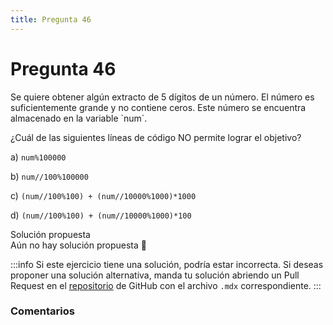 ```yaml
---
title: Pregunta 46
---
```



# Pregunta 46

<div className="exercise">
Se quiere obtener algún extracto de 5 dígitos de un número. El número es suficientemente grande
y no contiene ceros. Este número se encuentra almacenado en la variable `num`.

¿Cuál de las siguientes líneas de código NO permite lograr el objetivo?

a) `num%100000`

b) `num//100%100000`

c) `(num//100%100) + (num//10000%1000)*1000`

d) `(num//100%100) + (num//10000%1000)*100`
</div>

<MDXDetails>
<summary>Solución propuesta</summary>

<div className="exercise">
Aún no hay solución propuesta 🥲
</div>

:::info
Si este ejercicio tiene una solución, podría estar incorrecta. Si deseas proponer una solución alternativa, manda tu solución abriendo
un Pull Request en el [repositorio](https://github.com/crow-rojas/apuntes-fundamentals/pulls) de GitHub con el archivo
`.mdx` correspondiente.
:::

</MDXDetails>

### Comentarios

<Disqus
  url="https://crow-rojas.github.io/apuntes-fundamentals/docs/engineering/computing/exercises/2024-2/p46"
  identifier="docs/engineering/computing/exercises/2024-2/p46"
  title="2024-2 Computación - Pregunta 46"
/>
